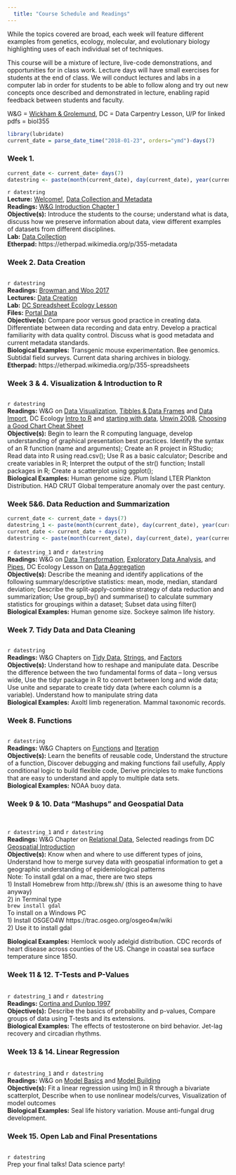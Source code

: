 ```yaml
---  
  title: "Course Schedule and Readings"  
---  
```

  While the topics covered are broad, each week will feature different examples from genetics, ecology, molecular, and evolutionary biology highlighting uses of each individual set of techniques.    
  
This course will be a mixture of lecture, live-code demonstrations, and opportunities for in class work. Lecture days will have small exercises for students at the end of class. We will conduct lectures and labs in a computer lab in order for students to be able to follow along and try out new concepts once described and demonstrated in lecture, enabling rapid feedback between students and faculty.
  
W&G = [Wickham & Grolemund](http://r4ds.had.co.nz), DC = Data Carpentry Lesson, U/P for linked pdfs = biol355
    
```r
library(lubridate)
current_date = parse_date_time("2018-01-23", orders="ymd")-days(7)
```
### Week 1.  
```r
current_date <- current_date+ days(7)
datestring <- paste(month(current_date), day(current_date), year(current_date), sep="/")
```
`r datestring`  
__Lecture:__ [Welcome!](./Lectures/01_intro.pdf),  [Data Collection and Metadata](./Lectures/02_data_collection.pdf)  
__Readings:__ [W&G Introduction Chapter 1](http://r4ds.had.co.nz/introduction.html)  
__Objective(s):__ Introduce the students to the course; understand what is data, discuss how we preserve information about data, view different examples of datasets from different disciplines.  
__Lab:__ [Data Collection](./Labs/lab_1_data_collection.html)  
__Etherpad:__ https://etherpad.wikimedia.org/p/355-metadata  

### Week  2. Data Creation
```r
```
`r datestring`  
__Readings:__ [Browman and Woo 2017](./Readings/Browman_and_Woo_Spreadsheets.pdf)  
__Lectures:__  [Data Creation](./Lectures/03_data_creation.html)  
__Lab:__ [DC Spreadsheet Ecology Lesson](http://www.datacarpentry.org/spreadsheet-ecology-lesson/)  
__Files:__ [Portal Data](https://ndownloader.figshare.com/files/2252083)  
__Objective(s):__ Compare poor versus good practice in creating data. Differentiate between data recording and data entry. Develop a practical familiarity with data quality control. Discuss what is good metadata and current metadata standards.  
__Biological Examples:__ Transgenic mouse experimentation. Bee genomics. Subtidal field surveys. Current data sharing archives in biology.  
__Etherpad:__ https://etherpad.wikimedia.org/p/355-spreadsheets  
  
### Week  3 & 4. Visualization & Introduction to R 
```r
```
`r datestring`  
__Readings:__ W&G on [Data Visualization](http://r4ds.had.co.nz/data-visualisation.html), [Tibbles & Data Frames](http://r4ds.had.co.nz/tibbles.html) and [Data Import](http://r4ds.had.co.nz/data-import.html), DC Ecology [Intro to R](http://www.datacarpentry.org/R-ecology-lesson/01-intro-to-r.html) and [starting with data](http://www.datacarpentry.org/R-ecology-lesson/02-starting-with-data.html),  [Unwin 2008](./Readings/Unwin_2008_dataviz.pdf), [Choosing a Good Chart Cheat Sheet](./Readings/choosing-a-good-chart-09.pdf)  
__Objective(s):__  Begin to learn the R computing language, develop understanding of graphical presentation best practices. Identify the syntax of an R function (name and arguments); Create an R project in RStudio; Read data into R using read.csv(); Use R as a basic calculator; Describe and create variables in R; Interpret the output of the str() function; Install packages in R; Create a scatterplot using ggplot();    
__Biological Examples:__ Human genome size. Plum Island LTER Plankton Distribution. HAD CRUT Global temperature anomaly over the past century.  

### Week  5&6. Data Reduction and Summarization
```r
current_date <- current_date + days(7)
datestring_1 <- paste(month(current_date), day(current_date), year(current_date), sep="/")
current_date <- current_date + days(7)
datestring <- paste(month(current_date), day(current_date), year(current_date), sep="/")
```
`r datestring_1` and `r datestring`  
__Readings:__ W&G on [Data Transformation](http://r4ds.had.co.nz/transform.html), [Exploratory Data Analysis](http://r4ds.had.co.nz/exploratory-data-analysis.html), and [Pipes](http://r4ds.had.co.nz/pipes.html), DC Ecology Lesson on [Data Aggregation](http://www.datacarpentry.org/R-ecology-lesson/03-dplyr.html)  
__Objective(s):__ Describe the meaning and identify applications of the following summary/descriptive statistics: mean, mode, median, standard deviation; Describe the split-apply-combine strategy of data reduction and summarization; Use group_by() and summarise() to calculate summary statistics for groupings within a dataset; Subset data using filter()  
__Biological Examples:__ Human genome size. Sockeye salmon life history.  

### Week  7. Tidy Data and Data Cleaning
```r
```
`r datestring`  
__Readings:__ W&G Chapters on [Tidy Data](http://r4ds.had.co.nz/tidy-data.html), [Strings](http://r4ds.had.co.nz/strings.html), and [Factors](http://r4ds.had.co.nz/factors.html)  
__Objective(s):__ Understand how to reshape and manipulate data. Describe the difference between the two fundamental forms of data – long versus wide, Use the tidyr package in R to convert between long and wide data; Use unite and separate to create tidy data (where each column is a variable). Understand how to manipulate string data  
__Biological Examples:__ Axoltl limb regeneration. Mammal taxonomic records.  

### Week  8. Functions 
```r
```
`r datestring`  
__Readings:__ W&G Chapters on [Functions](http://r4ds.had.co.nz/functions.html) and [Iteration](http://r4ds.had.co.nz/iteration.html)  
__Objective(s):__ Learn the benefits of reusable code, Understand the structure of a function, Discover debugging and making functions fail usefully, Apply conditional logic to build flexible code, Derive principles to make functions that are easy to understand and apply to multiple data sets.  
__Biological Examples:__ NOAA buoy data.  

### Week  9 & 10. Data "Mashups" and Geospatial Data
```r
```
```r
```
`r datestring_1` and `r datestring`  
__Readings:__  W&G Chapter on [Relational Data](http://r4ds.had.co.nz/relational-data.html), Selected readings from DC [Geospatial Introduction](http://www.datacarpentry.org/R-spatial-raster-vector-lesson/)  
__Objective(s):__ Know when and where to use different types of joins, Understand how to merge survey data with geospatial information to get a geographic understanding of epidemiological patterns  
Note: To install gdal on a mac, there are two steps  
1) Install Homebrew from http://brew.sh/ (this is an awesome thing to have anyway)  
2) in Terminal type  
`brew install gdal`  
To install on a Windows PC  
1) Install OSGEO4W https://trac.osgeo.org/osgeo4w/wiki  
2) Use it to install gdal  

__Biological Examples:__ Hemlock wooly adelgid distribution. CDC records of heart disease across counties of the US. Change in coastal sea surface temperature since 1850.  

### Week  11 & 12. T-Tests and P-Values 
```r
```
`r datestring_1` and `r datestring`  
__Readings:__ [Cortina and Dunlop 1997](./Readings/cortina and Dunlop 1997 significance testing p value.pdf)  
__Objective(s):__ Describe the basics of probability and p-values, Compare groups of data using T-tests and its extensions.  
__Biological Examples:__ The effects of testosterone on bird behavior. Jet-lag recovery and circadian rhythms.   

### Week  13 & 14. Linear Regression 
```r
```
`r datestring_1` and `r datestring`  
__Readings:__  W&G on [Model Basics](http://r4ds.had.co.nz/model-basics.html) and [Model Building](http://r4ds.had.co.nz/model-building.html)  
__Objective(s):__ Fit a linear regression using lm() in R through a bivariate scatterplot, Describe when to use nonlinear models/curves, Visualization of model outcomes  
__Biological Examples:__ Seal life history variation. Mouse anti-fungal drug development.   

### Week  15. Open Lab and Final Presentations
```r
```
`r datestring`  
Prep your final talks! Data science party!